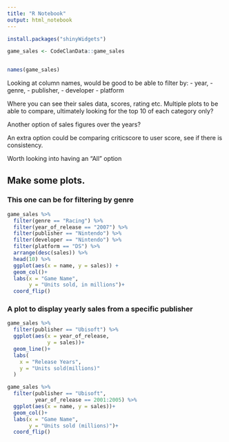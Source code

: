 ```yaml
---
title: "R Notebook"
output: html_notebook
---
```


```r
install.packages("shinyWidgets")

game_sales <- CodeClanData::game_sales


names(game_sales)

```
Looking at column names, would be good to be able to filter by:
  - year, 
  - genre, 
  - publisher, 
  - developer
  - platform
  
Where you can see their sales data, scores, rating etc. 
Multiple plots to be able to compare, ultimately looking for the top 10 
of each category only? 

Another option of sales figures over the years?

An extra option could be comparing criticscore to user score, see if there is
consistency. 

Worth looking into having an "All" option

## Make some plots. 

### This one can be for filtering by genre
```r
game_sales %>% 
  filter(genre == "Racing") %>% 
  filter(year_of_release == "2007") %>% 
  filter(publisher == "Nintendo") %>% 
  filter(developer == "Nintendo") %>% 
  filter(platform == "DS") %>% 
  arrange(desc(sales)) %>% 
  head(10) %>% 
  ggplot(aes(x = name, y = sales)) +
  geom_col()+
  labs(x = "Game Name",
       y = "Units sold, in millions")+
  coord_flip()


```


### A plot to display yearly sales from a specific publisher

```r
game_sales %>% 
  filter(publisher == "Ubisoft") %>% 
  ggplot(aes(x = year_of_release,
             y = sales))+
  geom_line()+
  labs(
    x = "Release Years",
    y = "Units sold(millions)"
  )

game_sales %>% 
  filter(publisher == "Ubisoft",
         year_of_release == 2001:2005) %>% 
  ggplot(aes(x = name, y = sales))+
  geom_col()+
  labs(x = "Game Name",
       y = "Units sold (millions)")+
  coord_flip()
  
  



```

